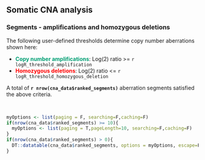 ## Somatic CNA analysis

### Segments - amplifications and homozygous deletions

The following user-defined thresholds determine copy number aberrations shown here: 

* <span style="color:#009E73"><b>Copy number amplifications</b></span>: Log(2) ratio >= `r logR_threshold_amplification`
* <span style="color:red"><b>Homozygous deletions</b></span>: Log(2) ratio <= `r logR_threshold_homozygous_deletion`

A total of __`r nrow(cna_data$ranked_segments)`__ aberration segments satisfied the above criteria.

<br>
  
```r
myOptions <- list(paging = F, searching=F,caching=F)
if(nrow(cna_data$ranked_segments) >= 10){
  myOptions <- list(paging = T,pageLength=10, searching=F,caching=F)
}
if(nrow(cna_data$ranked_segments) > 0){
  DT::datatable(cna_data$ranked_segments, options = myOptions, escape=F, extensions = "Responsive") %>% DT::formatStyle('LogR',color='white', backgroundColor = DT::styleInterval(0.8, c('red', '#009E73')))
}
```

<br><br>
